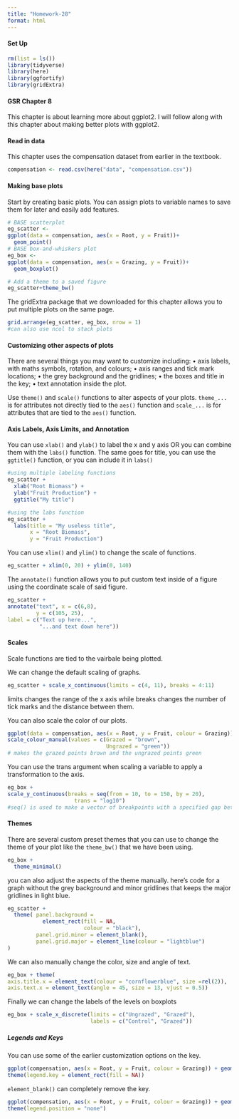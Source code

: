 ```yaml
---
title: "Homework-28"
format: html
---
```


#### Set Up
```r
rm(list = ls())
library(tidyverse)
library(here)
library(ggfortify)
library(gridExtra)
```

#### GSR Chapter 8
This chapter is about learning more about ggplot2. I will follow along with this chapter about making better plots with ggplot2.

#### Read in data
This chapter uses the compensation dataset from earlier in the textbook.
```r
compensation <- read.csv(here("data", "compensation.csv"))
```

#### Making base plots
Start by creating basic plots. You can assign plots to variable names to save them for later and easily add features.
```r
# BASE scatterplot
eg_scatter <-
ggplot(data = compensation, aes(x = Root, y = Fruit))+ 
  geom_point()
# BASE box-and-whiskers plot
eg_box <-
ggplot(data = compensation, aes(x = Grazing, y = Fruit))+ 
  geom_boxplot()

# Add a theme to a saved figure
eg_scatter+theme_bw()
```

The gridExtra package that we downloaded for this chapter allows you to put multiple plots on the same page.
```r
grid.arrange(eg_scatter, eg_box, nrow = 1)
#can also use ncol to stack plots
```

#### Customizing other aspects of plots

There are several things you may want to customize including:
  • axis labels, with maths symbols, rotation, and colours; 
  • axis ranges and tick mark locations;
  • the grey background and the gridlines;
  • the boxes and title in the key;
  • text annotation inside the plot.

Use `theme()` and `scale()` functions to alter aspects of your plots.
`theme_...` is for attributes not directly tied to the `aes()` function and 
`scale_...` is for attributes that are tied to the `aes()` function.

#### Axis Labels, Axis Limits, and Annotation
You can use `xlab()` and `ylab()` to label the x and y axis OR you can combine them with the `labs()` function. The same goes for title, you can use the `ggtitle()` function, or you can include it in `labs()`
```r
#using multiple labeling functions
eg_scatter + 
  xlab("Root Biomass") + 
  ylab("Fruit Production") + 
  ggtitle("My title")

#using the labs function
eg_scatter + 
  labs(title = "My useless title",
       x = "Root Biomass",
       y = "Fruit Production")
```

You can use `xlim()` and `ylim()` to change the scale of functions.
```r
eg_scatter + xlim(0, 20) + ylim(0, 140)
```

The `annotate()` function allows you to put custom text inside of a figure using the coordinate scale of said figure.
```r
eg_scatter +
annotate("text", x = c(6,8), 
         y = c(105, 25),
label = c("Text up here...",
          "...and text down here"))

```

#### Scales
Scale functions are tied to the vairbale being plotted.

We can change the default scaling of graphs.
```r
eg_scatter + scale_x_continuous(limits = c(4, 11), breaks = 4:11)
```
limits changes the range of the x axis while breaks changes the number of tick marks and the distance between them.

You can also scale the color of our plots.
```r
ggplot(data = compensation, aes(x = Root, y = Fruit, colour = Grazing)) + geom_point() +
scale_colour_manual(values = c(Grazed = "brown", 
                               Ungrazed = "green"))
# makes the grazed points brown and the ungrazed points green
```

You can use the trans argument when scaling a variable to apply a transformation to the axis.
```r
eg_box +
scale_y_continuous(breaks = seq(from = 10, to = 150, by = 20),
                     trans = "log10")
#seq() is used to make a vector of breakpoints with a specified gap between.
```

#### Themes
There are several custom preset themes that you can use to change the theme of your plot like the `theme_bw()` that we have been using.
```r
eg_box +
  theme_minimal()
```

you can also adjust the aspects of the theme manually. here's code for a graph without the grey background and minor gridlines that keeps the major gridlines in light blue.
```r
eg_scatter + 
  theme( panel.background = 
           element_rect(fill = NA, 
                        colour = "black"), 
         panel.grid.minor = element_blank(),
         panel.grid.major = element_line(colour = "lightblue")
)
```

We can also manually change the color, size and angle of text.
```r
eg_box + theme(
axis.title.x = element_text(colour = "cornflowerblue", size =rel(2)),
axis.text.x = element_text(angle = 45, size = 13, vjust = 0.5))
```

Finally we can change the labels of the levels on boxplots
```r
eg_box + scale_x_discrete(limits = c("Ungrazed", "Grazed"), 
                          labels = c("Control", "Grazed"))
```

##### Legends and Keys
You can use some of the earlier customization options on the key.
```r
ggplot(compensation, aes(x = Root, y = Fruit, colour = Grazing)) + geom_point() +
theme(legend.key = element_rect(fill = NA))
```

`element_blank()` can completely remove the key.
```r
ggplot(compensation, aes(x = Root, y = Fruit, colour = Grazing)) + geom_point() +
theme(legend.position = "none")
```

